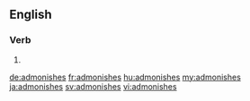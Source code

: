 ==English==

===Verb===
{{head|en}}

# {{en-third-person singular of|admonish}}

[[de:admonishes]]
[[fr:admonishes]]
[[hu:admonishes]]
[[my:admonishes]]
[[ja:admonishes]]
[[sv:admonishes]]
[[vi:admonishes]]